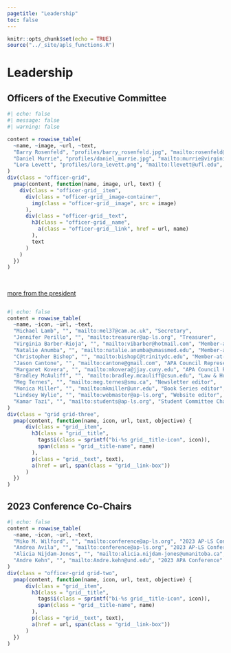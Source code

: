 ```yaml
---
pagetitle: "Leadership"
toc: false
---
```


```r
knitr::opts_chunk$set(echo = TRUE)
source("../_site/apls_functions.R")
```

# Leadership

## Officers of the Executive Committee

```r
#| echo: false
#| message: false
#| warning: false

content = rowwise_table(
  ~name, ~image, ~url, ~text,
  "Barry Rosenfeld", "profiles/barry_rosenfeld.jpg", "mailto:rosenfeld@fordham.edu", "President",
  "Daniel Murrie", "profiles/daniel_murrie.jpg", "mailto:murrie@virginia.edu", "President-elect",
  "Lora Levett", "profiles/lora_levett.png", "mailto:llevett@ufl.edu", "Past President"
)
div(class = "officer-grid",
  pmap(content, function(name, image, url, text) {
    div(class = "officer-grid__item",
      div(class = "officer-grid__image-container",
        img(class = "officer-grid__image", src = image)
      ),
      div(class = "officer-grid__text",
        h3(class = "officer-grid__name",
          a(class = "officer-grid__link", href = url, name)
        ),
        text
      )
    )
  })
)
```


::: vspace
:::

::: {.column-screen .info-section}
::: {.column .col-v-center width="15%"}
:::

::: {.column .col-v-center width="70%"}
##  {style="color: #FBF9F4"}
::: vspace
:::

::: about-link
[more from the president](presidents/presidents.qmd)
:::
:::
:::

::: vspace
:::

```r
#| echo: false
content = rowwise_table(
  ~name, ~icon, ~url, ~text,
  "Michael Lamb", "", "mailto:mel37@cam.ac.uk", "Secretary",
  "Jennifer Perillo", "", "mailto:treasurer@ap-ls.org", "Treasurer",
  "Virginia Barber-Rioja", "", "mailto:vibarber@hotmail.com", "Member-at-large",
  "Natalie Anumba", "", "mailto:natalie.anumba@umassmed.edu", "Member-at-large",
  "Christopher Bishop", "", "mailto:bishopC@trinitydc.edu", "Member-at-large",
  "Jason Cantone", "", "mailto:cantone@gmail.com", "APA Council Representative",
  "Margaret Kovera", "", "mailto:mkovera@jjay.cuny.edu", "APA Council Representative",
  "Bradley McAuliff", "", "mailto:bradley.mcauliff@csun.edu", "Law & Human Behavior editor",
  "Meg Ternes", "", "mailto:meg.ternes@smu.ca", "Newsletter editor",
  "Monica Miller", "", "mailto:mkmiller@unr.edu", "Book Series editor",
  "Lindsey Wylie", "", "mailto:webmaster@ap-ls.org", "Website editor",
  "Kamar Tazi", "", "mailto:students@ap-ls.org", "Student Committee Chair"
)
div(class = "grid grid-three",
  pmap(content, function(name, icon, url, text, objective) {
      div(class = "grid__item",
        h3(class = "grid__title",
          tags$i(class = sprintf("bi-%s grid__title-icon", icon)),
          span(class = "grid__title-name", name)
        ),
        p(class = "grid__text", text),
        a(href = url, span(class = "grid__link-box"))
      )
  })
)
```

## 2023 Conference Co-Chairs

```r
#| echo: false
content = rowwise_table(
  ~name, ~icon, ~url, ~text,
  "Miko M. Wilford", "", "mailto:conference@ap-ls.org", "2023 AP-LS Conference",
  "Andrea Avila", "", "mailto:conference@ap-ls.org", "2023 AP-LS Conference",
  "Alicia Nijdam-Jones", "", "mailto:alicia.nijdam-jones@umanitoba.ca", "2023 APA Conference ",
  "Andre Kehn", "", "mailto:Andre.kehn@und.edu", "2023 APA Conference"
)
div(class = "officer-grid grid-two",
  pmap(content, function(name, icon, url, text, objective) {
      div(class = "grid__item",
        h3(class = "grid__title",
          tags$i(class = sprintf("bi-%s grid__title-icon", icon)),
          span(class = "grid__title-name", name)
        ),
        p(class = "grid__text", text),
        a(href = url, span(class = "grid__link-box"))
      )
  })
)
```
